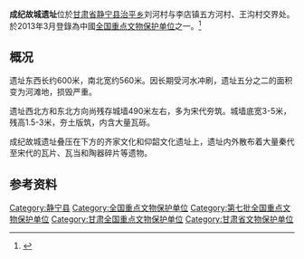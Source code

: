 {{Refimprove|time=2020-12-08T08:32:39+00:00}}
{{文物保护单位
|名称 = 成纪故城遗址
|图片 = 

|说明 = 
|级别 = 全国重点文物保护单位
|所在 = [[甘肃省|甘肃省]][[静宁县|静宁县]]
|分类 = 古遗址
|时代 = 秦至宋
|编号 = 7-0477-1-477
|登录 = 2013年3月
}}

'''成纪故城遗址'''位於[[甘肃省|甘肃省]][[静宁县|静宁县]][[治平鄉_(靜寧縣)|治平乡]]刘河村与李店镇五方河村、王沟村交界处。於2013年3月登錄為中國[[全国重点文物保护单位|全国重点文物保护单位]]之一。<ref>{{cite web|url=http://www.gov.cn/gzdt/2013-05/03/content_2395234.htm|title=国务院核定公布第七批全国重点文物保护单位|author=国务院|accessdate=2013-05-03|archive-date=2013-11-05|archive-url=https://archive.is/20131105064854/http://www.gov.cn/gzdt/2013-05/03/content_2395234.htm|dead-url=no}}</ref>

==概况==
遗址东西长约600米，南北宽约560米。因长期受河水冲刷，遗址五分之二的面积变为河滩地，损毁严重。

遗址西北方和东北方向尚残存城墙490米左右，多为宋代夯筑。城墙底宽3-5米，残高1.5-3米，夯土版筑，内含大量瓦砾。

成纪故城遗址叠压在下方的齐家文化和仰韶文化遗址上，遗址内外散布着大量秦代至宋代的瓦片、瓦当和陶器碎片等遗物。

==参考资料==
{{Reflist}}

[[Category:静宁县|Category:静宁县]]
[[Category:全国重点文物保护单位|Category:全国重点文物保护单位]]
[[Category:第七批全国重点文物保护单位|Category:第七批全国重点文物保护单位]]
[[Category:甘肃全国重点文物保护单位|Category:甘肃全国重点文物保护单位]]
[[Category:甘肃省文物保护单位|Category:甘肃省文物保护单位]]